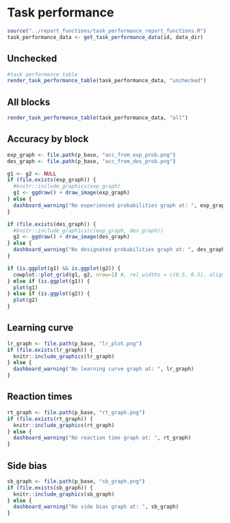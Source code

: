 # Task performance {.tabset}

```r
source("../report_functions/task_performance_report_functions.R")
task_performance_data <- get_task_performance_data(id, data_dir)
```

## Unchecked

```r
#task performance table
render_task_performance_table(task_performance_data, "unchecked")
```

## All blocks
```r
render_task_performance_table(task_performance_data, "all")
```

## Accuracy by block
```r
exp_graph <- file.path(p_base, "acc_from_exp_prob.png")
des_graph <- file.path(p_base, "acc_from_des_prob.png")

g1 <- g2 <- NULL
if (file.exists(exp_graph)) {
  #knitr::include_graphics(exp_graph)
  g1 <- ggdraw() + draw_image(exp_graph)
} else {
  dashboard_warning("No experienced probabilities graph at: ", exp_graph)
}

if (file.exists(des_graph)) {
  #knitr::include_graphics(c(exp_graph, des_graph))
  g2 <- ggdraw() + draw_image(des_graph)
} else {
  dashboard_warning("No designated probabilities graph at: ", des_graph)
}

if (is.ggplot(g1) && is.ggplot(g2)) {
  cowplot::plot_grid(g1, g2, nrow=1) #, rel_widths = c(0.5, 0.5), align="hv", greedy = FALSE)
} else if (is.ggplot(g1)) {
  plot(g1)
} else if (is.ggplot(g2)) {
  plot(g2)
}

```


## Learning curve
```r
lr_graph <- file.path(p_base, "lr_plot.png")
if (file.exists(lr_graph)) {
  knitr::include_graphics(lr_graph)
} else {
  dashboard_warning("No learning curve graph at: ", lr_graph)
}
```

## Reaction times
```r
rt_graph <- file.path(p_base, "rt_graph.png")
if (file.exists(rt_graph)) {
  knitr::include_graphics(rt_graph)
} else {
  dashboard_warning("No reaction time graph at: ", rt_graph)
}
```

## Side bias
```r
sb_graph <- file.path(p_base, "sb_graph.png")
if (file.exists(sb_graph)) {
  knitr::include_graphics(sb_graph)
} else {
  dashboard_warning("No side bias graph at: ", sb_graph)
}
```